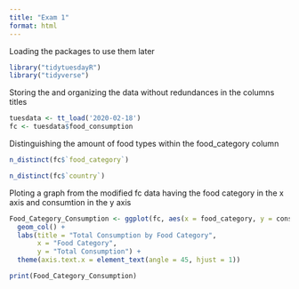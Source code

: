 ```yaml
---
title: "Exam 1"
format: html
---
```


Loading the packages to use them later

```R
library("tidytuesdayR")
library("tidyverse")
```

Storing the and organizing the data without redundances in the columns titles

```R
tuesdata <- tt_load('2020-02-18')
fc <- tuesdata$food_consumption
```

Distinguishing the amount of food types within the food_category column

```R
n_distinct(fc$`food_category`)

n_distinct(fc$`country`)
```

Ploting a graph from the modified fc data having the food category in the x axis and consumtion in the y axis

```R
Food_Category_Consumption <- ggplot(fc, aes(x = food_category, y = consumption)) + 
  geom_col() +  
  labs(title = "Total Consumption by Food Category",  
       x = "Food Category", 
       y = "Total Consumption") +  
  theme(axis.text.x = element_text(angle = 45, hjust = 1))
```

```r
print(Food_Category_Consumption)
```


